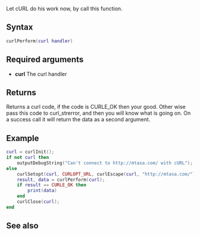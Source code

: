 
{{ModuleFunction|cURL}}
Let cURL do his work now, by call this function.

==Syntax==
<syntaxhighlight lang="lua">
curlPerform(curl handler)
</syntaxhighlight>

==Required arguments==
* '''curl''' The curl handler

==Returns==
Returns a curl code, if the code is CURLE_OK then your good. Other wise pass this code to curl_strerror, and then you will know what is going on.
On a success call it will return the data as a second argument.

==Example==
<syntaxhighlight lang="lua">
curl = curlInit();
if not curl then
    outputDebugString("Can't connect to http://mtasa.com/ with cURL");
else
    curlSetopt(curl, CURLOPT_URL, curlEscape(curl, "http://mtasa.com/"));
    result, data = curlPerform(curl);
    if result == CURLE_OK then
        print(data)
    end
    curlClose(curl);
end
</syntaxhighlight>


==See also==
{{Modules/cURL/functions}}